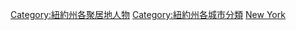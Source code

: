 {{container category}}
[[Category:紐約州各聚居地人物|Category:紐約州各聚居地人物]]
[[Category:紐約州各城市分類|Category:紐約州各城市分類]]
[[Category:美国各州各城市人物|New York]]